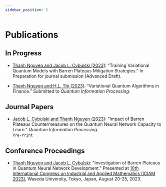 ```yaml
---
sidebar_position: 5
---
```


# Publications

## In Progress

- [Thanh Nguyen and Jacob L. Cybulski (2023)](./projects.mdx#The-Impact-of-Barren-Plateaus-Mitigation-Strategy-on-the-Quantum-Neural-Network-Capacity-to-Learn): "Training Variational Quantum Models with Barren Plateaus Mitigation Strategies." In Preparation for journal submission (Advanced Draft).

- [Thanh Nguyen and H.L. Thi (2023)](./projects.mdx#Applications-of-Quantum-Algorithms-in-Finance): “Variational Quantum Algorithms in Finance.” Submitted to *Quantum Information Processing*.

## Journal Papers

- [Jacob L. Cybulski and Thanh Nguyen (2023)](./projects.mdx#The-Impact-of-Barren-Plateaus-Mitigation-Strategy-on-the-Quantum-Neural-Network-Capacity-to-Learn): "Impact of Barren Plateaus Countermeasures on the Quantum Neural Network Capacity to Learn." *Quantum Information Processing*.<br/> 
[`Pre-Print`](../static/documents/Effective_Dim_V3.0_2023_11_21_Accepted.pdf)

## Conference Proceedings

- [Thanh Nguyen and Jacob L. Cybulski](./projects.mdx#The-Impact-of-Barren-Plateaus-Mitigation-Strategy-on-the-Quantum-Neural-Network-Capacity-to-Learn): "Investigation of Barren Plateaus in Quantum Neural Network Development." Presented at [10th International Congress on Industrial and Applied Mathematics (ICIAM 2023)](https://iciam2023.org/accepted_ps#13568_Investigation_of_Barren_Plateaus_in_Quantum_Neural_Network_Development), Waseda University, Tokyo, Japan, August 20-25, 2023.